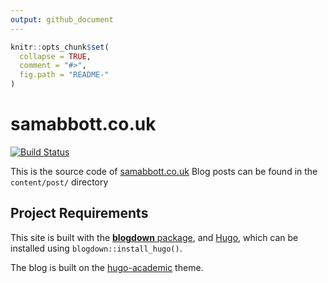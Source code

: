 ```yaml
---
output: github_document
---
```


<!-- README.md is generated from README.Rmd. Please edit that file -->

```r
knitr::opts_chunk$set(
  collapse = TRUE,
  comment = "#>",
  fig.path = "README-"
)
```

# samabbott.co.uk

[![Build Status](https://travis-ci.org/seabbs/seabbs.github.io.svg?branch=master)](https://travis-ci.org/seabbs/seabbs.github.io)

This is the source code of [samabbott.co.uk](http://www.samabbott.co.uk) Blog posts can be found in the `content/post/` directory

## Project Requirements

This site is built with the [**blogdown** package](https://github.com/rstudio/blogdown), and [Hugo](https://gohugo.io/), which can be installed using `blogdown::install_hugo()`.

The blog is built on the [hugo-academic](https://github.com/gcushen/hugo-academic) theme.
